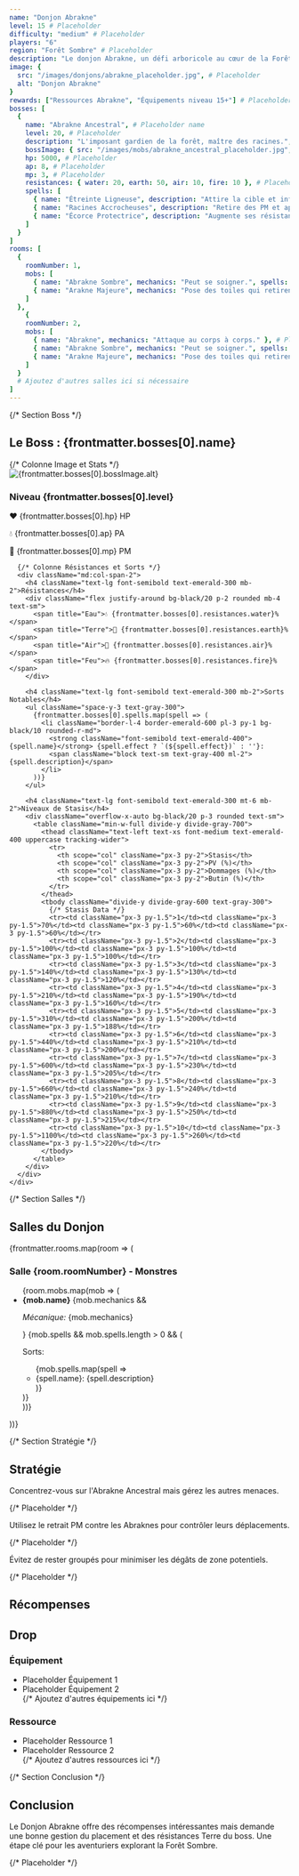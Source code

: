 ```yaml
---
name: "Donjon Abrakne"
level: 15 # Placeholder
difficulty: "medium" # Placeholder
players: "6"
region: "Forêt Sombre" # Placeholder
description: "Le donjon Abrakne, un défi arboricole au cœur de la Forêt Sombre." # Placeholder
image: {
  src: "/images/donjons/abrakne_placeholder.jpg", # Placeholder
  alt: "Donjon Abrakne"
}
rewards: ["Ressources Abrakne", "Équipements niveau 15+"] # Placeholder
bosses: [
  {
    name: "Abrakne Ancestral", # Placeholder name
    level: 20, # Placeholder
    description: "L'imposant gardien de la forêt, maître des racines.", # Placeholder description added
    bossImage: { src: "/images/mobs/abrakne_ancestral_placeholder.jpg", alt: "Abrakne Ancestral" }, # Placeholder
    hp: 5000, # Placeholder
    ap: 8, # Placeholder
    mp: 3, # Placeholder
    resistances: { water: 20, earth: 50, air: 10, fire: 10 }, # Placeholder
    spells: [
      { name: "Étreinte Ligneuse", description: "Attire la cible et inflige des dégâts Terre." }, # Placeholder
      { name: "Racines Accrocheuses", description: "Retire des PM et applique l'état Enraciné.", effect: "Zone" }, # Placeholder
      { name: "Écorce Protectrice", description: "Augmente ses résistances pendant 1 tour." } # Placeholder
    ]
  }
]
rooms: [
  {
    roomNumber: 1,
    mobs: [
      { name: "Abrakne Sombre", mechanics: "Peut se soigner.", spells: [{ name: "Ronces", description: "Dégâts Eau" }] }, # Placeholder
      { name: "Arakne Majeure", mechanics: "Pose des toiles qui retirent des PM." } # Placeholder
    ]
  },
    {
    roomNumber: 2,
    mobs: [
      { name: "Abrakne", mechanics: "Attaque au corps à corps." }, # Placeholder
      { name: "Abrakne Sombre", mechanics: "Peut se soigner.", spells: [{ name: "Ronces", description: "Dégâts Eau" }] }, # Placeholder
      { name: "Arakne Majeure", mechanics: "Pose des toiles qui retirent des PM." } # Placeholder
    ]
  }
  # Ajoutez d'autres salles ici si nécessaire
]
---
```


{/* Section Boss */}
<div className="mb-12">
  <h2 className="text-3xl font-bold text-emerald-300 mb-6 border-b border-emerald-700 pb-2">Le Boss : {frontmatter.bosses[0].name}</h2>
  <div className="bg-gradient-to-br from-gray-800/50 via-gray-900/50 to-black/50 backdrop-blur-sm border border-white/10 rounded-lg p-6 shadow-xl">
    <div className="grid grid-cols-1 md:grid-cols-3 gap-6">
      {/* Colonne Image et Stats */}
      <div className="md:col-span-1 flex flex-col items-center">
        <img src={frontmatter.bosses[0].bossImage.src} alt={frontmatter.bosses[0].bossImage.alt} className="rounded-lg shadow-md mb-4 w-48 h-48 object-cover border-2 border-emerald-500/50"/>
        <h3 className="text-xl font-semibold text-emerald-400 mb-3">Niveau {frontmatter.bosses[0].level}</h3>
        <div className="text-center space-y-1 text-gray-300">
          <p>❤️ <span className="font-mono">{frontmatter.bosses[0].hp}</span> HP</p>
          <p>💧 <span className="font-mono">{frontmatter.bosses[0].ap}</span> PA</p>
          <p>👟 <span className="font-mono">{frontmatter.bosses[0].mp}</span> PM</p>
        </div>
      </div>

      {/* Colonne Résistances et Sorts */}
      <div className="md:col-span-2">
        <h4 className="text-lg font-semibold text-emerald-300 mb-2">Résistances</h4>
        <div className="flex justify-around bg-black/20 p-2 rounded mb-4 text-sm">
          <span title="Eau">💧 {frontmatter.bosses[0].resistances.water}%</span>
          <span title="Terre">🌿 {frontmatter.bosses[0].resistances.earth}%</span>
          <span title="Air">💨 {frontmatter.bosses[0].resistances.air}%</span>
          <span title="Feu">🔥 {frontmatter.bosses[0].resistances.fire}%</span>
        </div>

        <h4 className="text-lg font-semibold text-emerald-300 mb-2">Sorts Notables</h4>
        <ul className="space-y-3 text-gray-300">
          {frontmatter.bosses[0].spells.map(spell => (
            <li className="border-l-4 border-emerald-600 pl-3 py-1 bg-black/10 rounded-r-md">
              <strong className="font-semibold text-emerald-400">{spell.name}</strong> {spell.effect ? `(${spell.effect})` : ''}:
              <span className="block text-sm text-gray-400 ml-2">{spell.description}</span>
            </li>
          ))}
        </ul>
        
        <h4 className="text-lg font-semibold text-emerald-300 mt-6 mb-2">Niveaux de Stasis</h4>
        <div className="overflow-x-auto bg-black/20 p-3 rounded text-sm">
          <table className="min-w-full divide-y divide-gray-700">
            <thead className="text-left text-xs font-medium text-emerald-400 uppercase tracking-wider">
              <tr>
                <th scope="col" className="px-3 py-2">Stasis</th>
                <th scope="col" className="px-3 py-2">PV (%)</th>
                <th scope="col" className="px-3 py-2">Dommages (%)</th>
                <th scope="col" className="px-3 py-2">Butin (%)</th>
              </tr>
            </thead>
            <tbody className="divide-y divide-gray-600 text-gray-300">
              {/* Stasis Data */}
              <tr><td className="px-3 py-1.5">1</td><td className="px-3 py-1.5">70%</td><td className="px-3 py-1.5">60%</td><td className="px-3 py-1.5">60%</td></tr>
              <tr><td className="px-3 py-1.5">2</td><td className="px-3 py-1.5">100%</td><td className="px-3 py-1.5">100%</td><td className="px-3 py-1.5">100%</td></tr>
              <tr><td className="px-3 py-1.5">3</td><td className="px-3 py-1.5">140%</td><td className="px-3 py-1.5">130%</td><td className="px-3 py-1.5">120%</td></tr>
              <tr><td className="px-3 py-1.5">4</td><td className="px-3 py-1.5">210%</td><td className="px-3 py-1.5">190%</td><td className="px-3 py-1.5">160%</td></tr>
              <tr><td className="px-3 py-1.5">5</td><td className="px-3 py-1.5">310%</td><td className="px-3 py-1.5">200%</td><td className="px-3 py-1.5">188%</td></tr>
              <tr><td className="px-3 py-1.5">6</td><td className="px-3 py-1.5">440%</td><td className="px-3 py-1.5">210%</td><td className="px-3 py-1.5">200%</td></tr>
              <tr><td className="px-3 py-1.5">7</td><td className="px-3 py-1.5">600%</td><td className="px-3 py-1.5">230%</td><td className="px-3 py-1.5">205%</td></tr>
              <tr><td className="px-3 py-1.5">8</td><td className="px-3 py-1.5">660%</td><td className="px-3 py-1.5">240%</td><td className="px-3 py-1.5">210%</td></tr>
              <tr><td className="px-3 py-1.5">9</td><td className="px-3 py-1.5">880%</td><td className="px-3 py-1.5">250%</td><td className="px-3 py-1.5">215%</td></tr>
              <tr><td className="px-3 py-1.5">10</td><td className="px-3 py-1.5">1100%</td><td className="px-3 py-1.5">260%</td><td className="px-3 py-1.5">220%</td></tr>
            </tbody>
          </table>
        </div>
      </div>
    </div>
  </div>
</div>

{/* Section Salles */}
<div className="mb-12">
  <h2 className="text-3xl font-bold text-cyan-300 mb-6 border-b border-cyan-700 pb-2">Salles du Donjon</h2>
  {frontmatter.rooms.map(room => (
    <div key={room.roomNumber} className="bg-gradient-to-br from-white/10 to-white/5 backdrop-blur-md border border-white/10 rounded-lg p-6 mb-6 shadow-lg transition-all duration-300 ease-in-out hover:border-white/20 hover:shadow-xl">
      <h3 className="text-xl font-semibold text-cyan-400 mb-4">Salle {room.roomNumber} - Monstres</h3>
      <ul className="space-y-3">
        {room.mobs.map(mob => (
          <li className="border-l-4 border-cyan-600 pl-3 py-1 bg-black/10 rounded-r-md text-gray-300">
            <strong className="font-semibold text-cyan-400">{mob.name}</strong>
            {mob.mechanics && <p className="text-sm text-gray-400 ml-2"><em>Mécanique:</em> {mob.mechanics}</p>}
            {mob.spells && mob.spells.length > 0 && (
              <div className="ml-2 mt-1">
                <p className="text-sm font-medium text-gray-400">Sorts:</p>
                <ul className="list-disc list-inside text-xs text-gray-400 pl-2">
                  {mob.spells.map(spell => <li key={spell.name}>{spell.name}: {spell.description}</li>)}
                </ul>
              </div>
            )}
          </li>
        ))}
      </ul>
    </div>
  ))}
</div>

{/* Section Stratégie */}
<div className="mb-12">
  <h2 className="text-3xl font-bold text-yellow-300 mb-6 border-b border-yellow-700 pb-2">Stratégie</h2>
  <div className="bg-gradient-to-br from-white/10 to-white/5 backdrop-blur-md border border-white/10 rounded-lg p-6 shadow-lg transition-all duration-300 ease-in-out hover:border-white/20 hover:shadow-xl text-gray-300 space-y-4">
    <p>Concentrez-vous sur l'Abrakne Ancestral mais gérez les autres menaces.</p> {/* Placeholder */}
    <p>Utilisez le retrait PM contre les Abraknes pour contrôler leurs déplacements.</p> {/* Placeholder */}
    <p>Évitez de rester groupés pour minimiser les dégâts de zone potentiels.</p> {/* Placeholder */}
  </div>
</div>

<h2 className="text-2xl font-bold text-cyan-200 mt-2 mb-4 border-b border-cyan-700 pb-2">Récompenses</h2>

<div className="bg-gradient-to-br from-white/15 to-white/5 backdrop-blur-md border border-white/20 rounded-lg p-6 mb-8 shadow-lg hover:border-white/40 hover:shadow-xl transition-all duration-300 ease-in-out">
  <h2 className="text-3xl font-bold text-yellow-300 mt-2 mb-6 text-center border-b border-yellow-700 pb-3">Drop</h2>
  <div className="grid grid-cols-1 md:grid-cols-2 gap-6">
    <div>
      <h3 className="text-xl font-semibold text-cyan-300 mb-3">Équipement</h3>
      <ul className="list-disc list-inside space-y-1 text-gray-200 pl-4">
        <li>Placeholder Équipement 1</li>
        <li>Placeholder Équipement 2</li>
        {/* Ajoutez d'autres équipements ici */}
      </ul>
    </div>
    <div>
      <h3 className="text-xl font-semibold text-cyan-300 mb-3">Ressource</h3>
      <ul className="list-disc list-inside space-y-1 text-gray-200 pl-4">
        <li>Placeholder Ressource 1</li>
        <li>Placeholder Ressource 2</li>
        {/* Ajoutez d'autres ressources ici */}
      </ul>
    </div>
  </div>
</div>

{/* Section Conclusion */}
<div className="mb-12">
  <h2 className="text-3xl font-bold text-purple-300 mb-6 border-b border-purple-700 pb-2">Conclusion</h2>
  <div className="bg-gradient-to-br from-white/10 to-white/5 backdrop-blur-md border border-white/10 rounded-lg p-6 shadow-lg transition-all duration-300 ease-in-out hover:border-white/20 hover:shadow-xl text-gray-300">
    <p>Le Donjon Abrakne offre des récompenses intéressantes mais demande une bonne gestion du placement et des résistances Terre du boss. Une étape clé pour les aventuriers explorant la Forêt Sombre.</p> {/* Placeholder */}
  </div>
</div>



